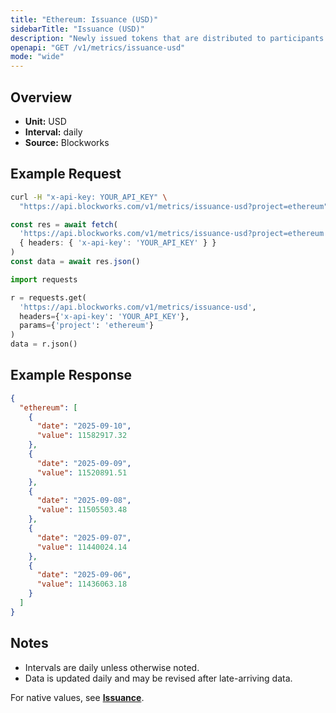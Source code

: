 ```yaml
---
title: "Ethereum: Issuance (USD)"
sidebarTitle: "Issuance (USD)"
description: "Newly issued tokens that are distributed to participants (such as validators, miners, or stakers) as compensation for participating in consensus."
openapi: "GET /v1/metrics/issuance-usd"
mode: "wide"
---
```


## Overview

- **Unit:** USD
- **Interval:** daily
- **Source:** Blockworks

## Example Request

<CodeGroup>

```bash cURL
curl -H "x-api-key: YOUR_API_KEY" \
  "https://api.blockworks.com/v1/metrics/issuance-usd?project=ethereum"
```

```typescript TypeScript
const res = await fetch(
  'https://api.blockworks.com/v1/metrics/issuance-usd?project=ethereum',
  { headers: { 'x-api-key': 'YOUR_API_KEY' } }
)
const data = await res.json()
```

```python Python
import requests

r = requests.get(
  'https://api.blockworks.com/v1/metrics/issuance-usd',
  headers={'x-api-key': 'YOUR_API_KEY'},
  params={'project': 'ethereum'}
)
data = r.json()
```

</CodeGroup>

## Example Response

```json
{
  "ethereum": [
    {
      "date": "2025-09-10",
      "value": 11582917.32
    },
    {
      "date": "2025-09-09",
      "value": 11520891.51
    },
    {
      "date": "2025-09-08",
      "value": 11505503.48
    },
    {
      "date": "2025-09-07",
      "value": 11440024.14
    },
    {
      "date": "2025-09-06",
      "value": 11436063.18
    }
  ]
}
```

## Notes
- Intervals are daily unless otherwise noted.
- Data is updated daily and may be revised after late-arriving data.

<Note>For native values, see **[Issuance](./issuance)**.</Note>
